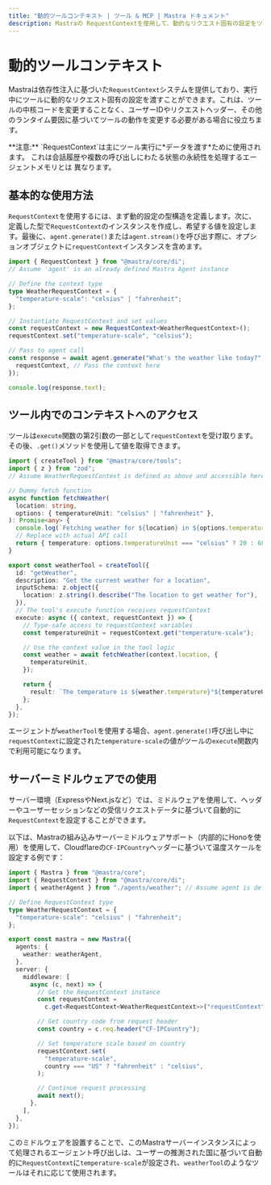 ```yaml
---
title: "動的ツールコンテキスト | ツール & MCP | Mastra ドキュメント"
description: Mastraの RequestContextを使用して、動的なリクエスト固有の設定をツールに提供する方法を学びます。
---
```



# 動的ツールコンテキスト

Mastraは依存性注入に基づいた`RequestContext`システムを提供しており、実行中にツールに動的なリクエスト固有の設定を渡すことができます。これは、ツールの中核コードを変更することなく、ユーザーIDやリクエストヘッダー、その他のランタイム要因に基づいてツールの動作を変更する必要がある場合に役立ちます。

<Callout>
  **注意:** `RequestContext`は主にツール実行に*データを渡す*ために使用されます。
  これは会話履歴や複数の呼び出しにわたる状態の永続性を処理するエージェントメモリとは
  異なります。
</Callout>

## 基本的な使用方法

`RequestContext`を使用するには、まず動的設定の型構造を定義します。次に、定義した型で`RequestContext`のインスタンスを作成し、希望する値を設定します。最後に、`agent.generate()`または`agent.stream()`を呼び出す際に、オプションオブジェクトに`requestContext`インスタンスを含めます。

```typescript
import { RequestContext } from "@mastra/core/di";
// Assume 'agent' is an already defined Mastra Agent instance

// Define the context type
type WeatherRequestContext = {
  "temperature-scale": "celsius" | "fahrenheit";
};

// Instantiate RequestContext and set values
const requestContext = new RequestContext<WeatherRequestContext>();
requestContext.set("temperature-scale", "celsius");

// Pass to agent call
const response = await agent.generate("What's the weather like today?", {
  requestContext, // Pass the context here
});

console.log(response.text);
```

## ツール内でのコンテキストへのアクセス

ツールは`execute`関数の第2引数の一部として`requestContext`を受け取ります。その後、`.get()`メソッドを使用して値を取得できます。

```typescript filename="src/mastra/tools/weather-tool.ts"
import { createTool } from "@mastra/core/tools";
import { z } from "zod";
// Assume WeatherRequestContext is defined as above and accessible here

// Dummy fetch function
async function fetchWeather(
  location: string,
  options: { temperatureUnit: "celsius" | "fahrenheit" },
): Promise<any> {
  console.log(`Fetching weather for ${location} in ${options.temperatureUnit}`);
  // Replace with actual API call
  return { temperature: options.temperatureUnit === "celsius" ? 20 : 68 };
}

export const weatherTool = createTool({
  id: "getWeather",
  description: "Get the current weather for a location",
  inputSchema: z.object({
    location: z.string().describe("The location to get weather for"),
  }),
  // The tool's execute function receives requestContext
  execute: async ({ context, requestContext }) => {
    // Type-safe access to requestContext variables
    const temperatureUnit = requestContext.get("temperature-scale");

    // Use the context value in the tool logic
    const weather = await fetchWeather(context.location, {
      temperatureUnit,
    });

    return {
      result: `The temperature is ${weather.temperature}°${temperatureUnit === "celsius" ? "C" : "F"}`,
    };
  },
});
```

エージェントが`weatherTool`を使用する場合、`agent.generate()`呼び出し中に`requestContext`に設定された`temperature-scale`の値がツールの`execute`関数内で利用可能になります。

## サーバーミドルウェアでの使用

サーバー環境（ExpressやNext.jsなど）では、ミドルウェアを使用して、ヘッダーやユーザーセッションなどの受信リクエストデータに基づいて自動的に`RequestContext`を設定することができます。

以下は、Mastraの組み込みサーバーミドルウェアサポート（内部的にHonoを使用）を使用して、Cloudflareの`CF-IPCountry`ヘッダーに基づいて温度スケールを設定する例です：

```typescript filename="src/mastra/index.ts"
import { Mastra } from "@mastra/core";
import { RequestContext } from "@mastra/core/di";
import { weatherAgent } from "./agents/weather"; // Assume agent is defined elsewhere

// Define RequestContext type
type WeatherRequestContext = {
  "temperature-scale": "celsius" | "fahrenheit";
};

export const mastra = new Mastra({
  agents: {
    weather: weatherAgent,
  },
  server: {
    middleware: [
      async (c, next) => {
        // Get the RequestContext instance
        const requestContext =
          c.get<RequestContext<WeatherRequestContext>>("requestContext");

        // Get country code from request header
        const country = c.req.header("CF-IPCountry");

        // Set temperature scale based on country
        requestContext.set(
          "temperature-scale",
          country === "US" ? "fahrenheit" : "celsius",
        );

        // Continue request processing
        await next();
      },
    ],
  },
});
```

このミドルウェアを設置することで、このMastraサーバーインスタンスによって処理されるエージェント呼び出しは、ユーザーの推測された国に基づいて自動的に`RequestContext`に`temperature-scale`が設定され、`weatherTool`のようなツールはそれに応じて使用されます。
